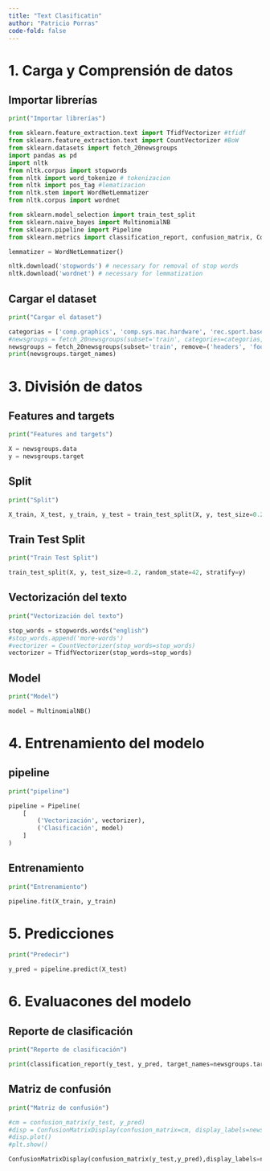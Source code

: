 ```yaml
---
title: "Text Clasificatin"
author: "Patricio Porras"
code-fold: false
---
```


# 1. Carga y Comprensión de datos

## Importar librerías

```python
print("Importar librerías")

from sklearn.feature_extraction.text import TfidfVectorizer #tfidf
from sklearn.feature_extraction.text import CountVectorizer #BoW
from sklearn.datasets import fetch_20newsgroups
import pandas as pd
import nltk
from nltk.corpus import stopwords
from nltk import word_tokenize # tokenizacion
from nltk import pos_tag #lematizacion
from nltk.stem import WordNetLemmatizer
from nltk.corpus import wordnet

from sklearn.model_selection import train_test_split
from sklearn.naive_bayes import MultinomialNB
from sklearn.pipeline import Pipeline
from sklearn.metrics import classification_report, confusion_matrix, ConfusionMatrixDisplay

lemmatizer = WordNetLemmatizer()

nltk.download('stopwords') # necessary for removal of stop words
nltk.download('wordnet') # necessary for lemmatization
```

## Cargar el dataset

```python
print("Cargar el dataset")  

categorias = ['comp.graphics', 'comp.sys.mac.hardware', 'rec.sport.baseball', 'talk.politics.misc']
#newsgroups = fetch_20newsgroups(subset='train', categories=categorias, remove=('headers', 'footers', 'quotes'), shuffle=True, random_state=42)
newsgroups = fetch_20newsgroups(subset='train', remove=('headers', 'footers', 'quotes'), shuffle=True, random_state=42)
print(newsgroups.target_names)
```

# 3. División de datos

## Features and targets

```python
print("Features and targets")

X = newsgroups.data
y = newsgroups.target
```

## Split

```python
print("Split")

X_train, X_test, y_train, y_test = train_test_split(X, y, test_size=0.2, random_state=42, stratify=y)

```

## Train Test Split

```python
print("Train Test Split")

train_test_split(X, y, test_size=0.2, random_state=42, stratify=y)
```

## Vectorización del texto

```python
print("Vectorización del texto")   

stop_words = stopwords.words("english")
#stop_words.append('more-words')
#vectorizer = CountVectorizer(stop_words=stop_words)  
vectorizer = TfidfVectorizer(stop_words=stop_words) 
```

## Model

```python
print("Model")   

model = MultinomialNB()
```

# 4. Entrenamiento del modelo

## pipeline

```python
print("pipeline")   

pipeline = Pipeline(
    [
        ('Vectorización', vectorizer), 
        ('Clasificación', model)
    ]
)
```


## Entrenamiento

```python
print("Entrenamiento")

pipeline.fit(X_train, y_train)
```

# 5. Predicciones

```python
print("Predecir")

y_pred = pipeline.predict(X_test)
```

# 6. Evaluacones del modelo

## Reporte de clasificación

```python
print("Reporte de clasificación")

print(classification_report(y_test, y_pred, target_names=newsgroups.target_names))
```

## Matriz de confusión

```python
print("Matriz de confusión")

#cm = confusion_matrix(y_test, y_pred)
#disp = ConfusionMatrixDisplay(confusion_matrix=cm, display_labels=newsgroups.target_names)
#disp.plot()
#plt.show()

ConfusionMatrixDisplay(confusion_matrix(y_test,y_pred),display_labels=newsgroups.target_names).plot()
```


